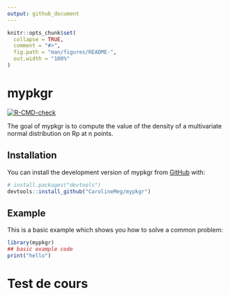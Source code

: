 ```yaml
---
output: github_document
---
```


<!-- README.md is generated from README.Rmd. Please edit that file -->

```r
knitr::opts_chunk$set(
  collapse = TRUE,
  comment = "#>",
  fig.path = "man/figures/README-",
  out.width = "100%"
)
```

# mypkgr

<!-- badges: start -->
[![R-CMD-check](https://github.com/CarolineMeg/mypkgr/actions/workflows/R-CMD-check.yaml/badge.svg)](https://github.com/CarolineMeg/mypkgr/actions/workflows/R-CMD-check.yaml)
<!-- badges: end -->

The goal of mypkgr is to compute the value of the density of a multivariate normal distribution on Rp at n points.

## Installation

You can install the development version of mypkgr from [GitHub](https://github.com/) with:

``` r
# install.packages("devtools")
devtools::install_github("CarolineMeg/mypkgr")
```

## Example

This is a basic example which shows you how to solve a common problem:

```r
library(mypkgr)
## basic example code
print("hello")
```
# Test de cours
